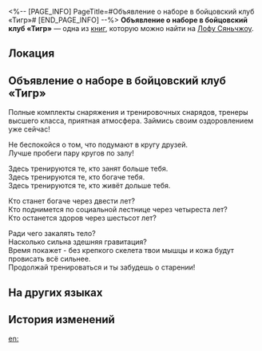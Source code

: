 <%-- [PAGE_INFO]
PageTitle=#Объявление о наборе в бойцовский клуб «Тигр»#
[END_PAGE_INFO] --%>
{{Дополнить}}
{{Книга Инфобокс
|id           = 178
|Название     = 
|Изображение  = Иконка Пергамент Сяньчжоу.png
|Мир          = Лофу Сяньчжоу
|Томов        = 1
|Автор        = <!--нужно добавить-->
|Описание     = Рекламка бойцовского клуба.
|Том1         = {{tx}}
|Источник1    = {{tx|Отсутствует источник}}
|Персонажи    = 
|Фракции      = 
}}
'''Объявление о наборе в бойцовский клуб «Тигр»''' — одна из [[Книги|книг]], которую можно найти на [[Лофу Сяньчжоу]].

==Локация==
{{Отметка карты|<!--название карты-->|<!--id отметки-->}}

==Объявление о наборе в бойцовский клуб «Тигр»==
Полные комплекты снаряжения и тренировочных снарядов, тренеры высшего класса, приятная атмосфера. Займись своим оздоровлением уже сейчас!

Не беспокойся о том, что подумают в кругу друзей.<br />
Лучше пробеги пару кругов по залу!

Здесь тренируются те, кто занят больше тебя.<br />
Здесь тренируются те, кто богаче тебя.<br />
Здесь тренируются те, кто живёт дольше тебя.

Кто станет богаче через двести лет?<br />
Кто поднимется по социальной лестнице через четыреста лет?<br />
Кто останется здоров через шестьсот лет?

Ради чего закалять тело?<br />
Насколько сильна здешняя гравитация?<br />
Время покажет - без крепкого скелета твои мышцы и кожа будут провисать всё сильнее.<br />
Продолжай тренироваться и ты забудешь о старении!

==На других языках==
{{На других языках
|en   = Tiger Boxing Gym Admissions Ad
|zhs  = 形虎拳馆&nbsp;招生广告
|zht  = 形虎拳館&nbsp;招生廣告
|ja   = 形虎拳館&nbsp;生徒募集広告
|ko   = 맹호 격투장 모집 광고
|es   = Anuncio de inscripción al gimnasio de boxeo Tigre
|fr   = Publicité des abonnements de la salle de boxe du tigre
|ru   = Объявление о наборе в бойцовский клуб «Тигр»
|th   = โฆษณารับสมัครสมาชิกของค่ายมวย Tiger Boxing Gym
|vi   = Phòng Tập Quyền Anh Lão Hổ - Quảng Cáo Chiêu Sinh
|de   = Werbung für die Tiger-Boxhalle
|id   = Iklan Penerimaan Murid Tiger Boxing Gym
|pt   = Anúncio de Admissões da Academia de Boxe Tigre
}}

==История изменений==
{{История изменений|3.5}}

[[en:]]